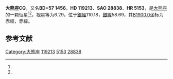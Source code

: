 {{Starbox begin
| name = 大熊座CQ
}}
{{Starbox observe
| epoch = [[J2000.0|J2000.0]]
| constell = [[大熊座|大熊座]]<ref name=SIMBAD>{{cite web
 | url=http://simbad.u-strasbg.fr/simbad/sim-id?Ident=HR+5153
 | title =Pulsating variable Star
 | publisher=Centre de Données astronomiques de Strasbourg
 | work=SIMBAD
 | accessdate=2012-07-13}}</ref><ref name=DATA>{{cite web
 | url=http://vizier.u-strasbg.fr/viz-bin/VizieR-5?-out.add=.&-source=5050&-corr=PK=HR&-out.max=9999&HR=5153
 | title=VizieR Detailed Page
 | accessdate=2012-07-13
 | archive-date=2016-03-05
 | archive-url=https://web.archive.org/web/20160305045834/http://vizier.u-strasbg.fr/viz-bin/VizieR-5?-out.add=.&-source=5050&-corr=PK=HR&-out.max=9999&HR=5153
 | dead-url=no
 }}</ref>
| 星官 = 
| ra = {{RA|13|40|21.3}}<ref name=SIMBAD /><ref name=DATA />
| dec = {{DEC|+57|12|27}}<ref name=SIMBAD /><ref name=DATA />
| appmag_v = 6.29<ref name=SIMBAD /><ref name=DATA />
}}
{{Starbox character
| class = A2VpSrCrEu<ref name=SIMBAD /><ref name=DATA />
| b-v = 0.1<ref name=SIMBAD /><ref name=DATA />
| u-b = 0.02<ref name=SIMBAD /><ref name=DATA />
| r-i = <ref name=SIMBAD /><ref name=DATA />
| variable = 
}}
{{Starbox astrometry
| radial_v = 0.02
| prop_mo_ra = 0
| parallax = 
| p_error = 
}}
{{Starbox catalog
| names =BD+57 1456，[[SAO星表|SAO]] 28838，[[HD星表|HD]] 119213，[[HR星表|HR]] 5153}}
{{Starbox reference |Simbad=HR+5153}}
{{Starbox end}}

'''大熊座CQ'''，又名'''BD+57 1456'''，'''HD 119213'''、'''SAO 28838'''、'''HR 5153'''，是[[大熊座|大熊座]]的一颗恒星<ref name=SIMBAD /><ref name=DATA />，视星等为6.29，位于[[銀道座標系|銀經]]110.18，[[銀道座標系|銀緯]]58.69，其[[B1900.0|B1900.0]]坐标为赤經{{RA|13|36|41.9}}，赤緯{{DEC|+57|58.69|47}}。

== 参考文献 ==
{{reflist}}

{{star-stub}}

{{大熊座恒星}}
[[Category:大熊座|Category:大熊座]]
[[Category:HD和HDE天體|119213]]
[[Category:HR天體|5153]]
[[Category:SAO天體|28838]]